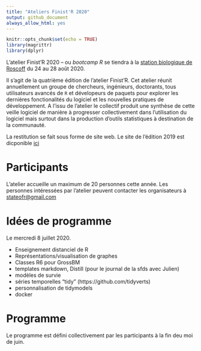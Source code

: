 ```yaml
---
title: "Ateliers Finist'R 2020"
output: github_document
always_allow_html: yes
---
```


```r
knitr::opts_chunk$set(echo = TRUE)
library(magrittr)
library(dplyr)
```



L'atelier Finist'R 2020 -- ou *bootcamp R* se tiendra à la [station biologique de Roscoff](http://www.sb-roscoff.fr/) du 24 au 28 août 2020.

Il s'agit de la quatrième édition de l'atelier Finist'R. Cet atelier réunit annuellement un groupe de chercheurs, ingénieurs, doctorants, tous utilisateurs avancés de `R` et dévelopeurs de paquets pour explorer les dernières fonctionalités du logiciel et les nouvelles pratiques de développement. A l'issu de l'atelier le collectif produit une synthèse de cette veille logiciel de manière à progresser collectivement dans l'utilisation du logiciel mais surtout dans la production d'outils statistiques à destination de la communauté.

La restitution se fait sous forme de site web. Le site de l'édition 2019 est dicponible [ici](https://stateofther.github.io/finistR2019/)

# Participants

L'atelier accueille un maximum de 20 personnes cette année. Les personnes intéressées par l'atelier peuvent contacter les organisateurs à <stateofr@gmail.com>

# Idées de programme 
Le mercredi 8 juillet 2020. 


  - Enseignement distanciel de R
  - Représentations/visualisation de graphes
  - Classes R6 pour GrossBM
  - templates markdown, Distill (pour le journal de la sfds avec Julien)
  - modèles de survie
  - séries temporelles "tidy" (https://github.com/tidyverts)
  - personnalisation de tidymodels
  - docker


# Programme

Le programme est défini collectivement par les participants à la fin deu moi de juin.
